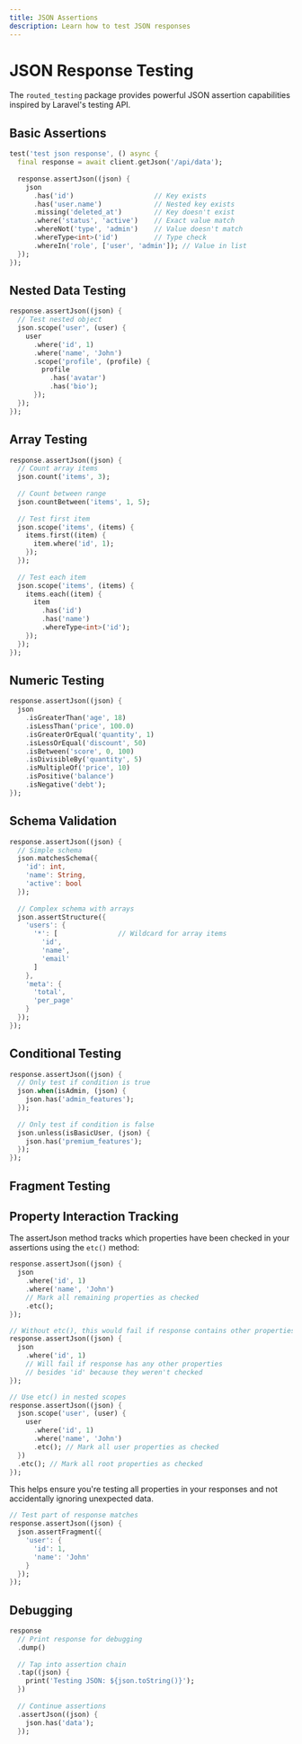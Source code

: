 ```yaml
---
title: JSON Assertions
description: Learn how to test JSON responses
---
```


# JSON Response Testing

The `routed_testing` package provides powerful JSON assertion capabilities inspired by Laravel's testing API.

## Basic Assertions

```dart
test('test json response', () async {
  final response = await client.getJson('/api/data');
  
  response.assertJson((json) {
    json
      .has('id')                    // Key exists
      .has('user.name')             // Nested key exists
      .missing('deleted_at')        // Key doesn't exist
      .where('status', 'active')    // Exact value match
      .whereNot('type', 'admin')    // Value doesn't match
      .whereType<int>('id')         // Type check 
      .whereIn('role', ['user', 'admin']); // Value in list
  });
});
```

## Nested Data Testing

```dart
response.assertJson((json) {
  // Test nested object
  json.scope('user', (user) {
    user
      .where('id', 1)
      .where('name', 'John')
      .scope('profile', (profile) {
        profile
          .has('avatar')
          .has('bio');
      });
  });
});
```

## Array Testing

```dart
response.assertJson((json) {
  // Count array items
  json.count('items', 3);
  
  // Count between range
  json.countBetween('items', 1, 5);
  
  // Test first item
  json.scope('items', (items) {
    items.first((item) {
      item.where('id', 1);
    });
  });
  
  // Test each item
  json.scope('items', (items) {
    items.each((item) {
      item
        .has('id')
        .has('name')
        .whereType<int>('id');
    });
  });
});
```

## Numeric Testing

```dart
response.assertJson((json) {
  json
    .isGreaterThan('age', 18)
    .isLessThan('price', 100.0)
    .isGreaterOrEqual('quantity', 1)
    .isLessOrEqual('discount', 50)
    .isBetween('score', 0, 100)
    .isDivisibleBy('quantity', 5)
    .isMultipleOf('price', 10)
    .isPositive('balance')
    .isNegative('debt');
});
```

## Schema Validation

```dart
response.assertJson((json) {
  // Simple schema
  json.matchesSchema({
    'id': int,
    'name': String,
    'active': bool
  });
  
  // Complex schema with arrays
  json.assertStructure({
    'users': {
      '*': [               // Wildcard for array items
        'id',
        'name',
        'email'
      ]
    },
    'meta': {
      'total',
      'per_page'
    }
  });
});
```

## Conditional Testing

```dart
response.assertJson((json) {
  // Only test if condition is true
  json.when(isAdmin, (json) {
    json.has('admin_features');
  });
  
  // Only test if condition is false
  json.unless(isBasicUser, (json) {
    json.has('premium_features');
  });
});
```

## Fragment Testing
## Property Interaction Tracking

The assertJson method tracks which properties have been checked in your assertions using the `etc()` method:

```dart
response.assertJson((json) {
  json
    .where('id', 1)
    .where('name', 'John')
    // Mark all remaining properties as checked
    .etc();
});

// Without etc(), this would fail if response contains other properties
response.assertJson((json) {
  json
    .where('id', 1)
    // Will fail if response has any other properties
    // besides 'id' because they weren't checked
});

// Use etc() in nested scopes
response.assertJson((json) {
  json.scope('user', (user) {
    user
      .where('id', 1)
      .where('name', 'John')
      .etc(); // Mark all user properties as checked
  })
  .etc(); // Mark all root properties as checked
});
```

This helps ensure you're testing all properties in your responses and not accidentally ignoring unexpected data.

```dart
// Test part of response matches
response.assertJson((json) {
  json.assertFragment({
    'user': {
      'id': 1,
      'name': 'John'
    }
  });
});
```

## Debugging

```dart
response
  // Print response for debugging
  .dump()
  
  // Tap into assertion chain
  .tap((json) {
    print('Testing JSON: ${json.toString()}');
  })
  
  // Continue assertions
  .assertJson((json) {
    json.has('data');
  });
```
